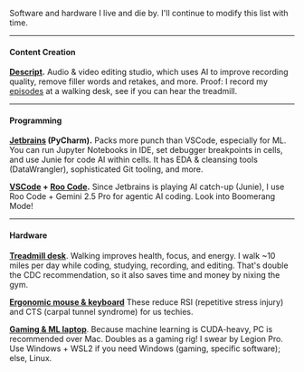 

Software and hardware I live and die by. I'll continue to modify this list with time.

---

#### <FaMicrophone /> Content Creation

**[Descript](/creator).** Audio & video editing studio, which uses AI to improve recording quality, remove filler words and retakes, and more. Proof: I record my [episodes](/mlg) at a walking desk, see if you can hear the treadmill.

---

#### <FaCode /> Programming

**[Jetbrains](https://www.jetbrains.com/) (PyCharm).** Packs more punch than VSCode, especially for ML. You can run Jupyter Notebooks in IDE, set debugger breakpoints in cells, and use Junie for code AI within cells. It has EDA & cleansing tools (DataWrangler), sophisticated Git tooling, and more.

**[VSCode](https://code.visualstudio.com/) + [Roo Code](https://docs.roocode.com/).** Since Jetbrains is playing AI catch-up (Junie), I use Roo Code + Gemini 2.5 Pro for agentic AI coding. Look into Boomerang Mode!

---

#### <FaLaptop /> Hardware

**[Treadmill desk](/walk)**. Walking improves health, focus, and energy. I walk ~10 miles per day while coding, studying, recording, and editing. That's double the CDC recommendation, so it also saves time and money by nixing the gym.

**[Ergonomic mouse & keyboard](/blog/20240110-ergo-mouse-keyboard)** These reduce RSI (repetitive stress injury) and CTS (carpal tunnel syndrome) for us techies.

**[Gaming & ML laptop](/blog/20240108-ml-gaming-laptop)**. Because machine learning is CUDA-heavy, PC is recommended over Mac. Doubles as a gaming rig! I swear by Legion Pro. Use Windows + WSL2 if you need Windows (gaming, specific software); else, Linux.